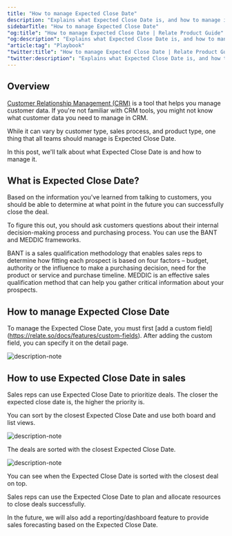 ```yaml
---
title: "How to manage Expected Close Date"
description: "Explains what Expected Close Date is, and how to manage it"
sidebarTitle: "How to manage Expected Close Date"
"og:title": "How to manage Expected Close Date | Relate Product Guide"
"og:description": "Explains what Expected Close Date is, and how to manage it"
"article:tag": "Playbook"
"twitter:title": "How to manage Expected Close Date | Relate Product Guide"
"twitter:description": "Explains what Expected Close Date is, and how to manage it"
---
```


## Overview
[Customer Relationship Management (CRM)](https://www.relate.so/blog/what-is-crm/) is a tool that helps you manage customer data. If you're not familiar with CRM tools, you might not know what customer data you need to manage in CRM. 

While it can vary by customer type, sales process, and product type, one thing that all teams should manage is Expected Close Date.

In this post, we'll talk about what Expected Close Date is and how to manage it.

## What is Expected Close Date?

Based on the information you've learned from talking to customers, you should be able to determine at what point in the future you can successfully close the deal. 

To figure this out, you should ask customers questions about their internal decision-making process and purchasing process. You can use the BANT and MEDDIC frameworks. 

<CardGroup cols={2}>
  <Card title="BANT" icon="square-1" color="#ea5a0c" href="https://www.relate.so/blog/what-is-bant/">
    BANT is a sales qualification methodology that enables sales reps to determine how fitting each prospect is based on four factors – budget, authority or the influence to make a purchasing decision, need for the product or service and purchase timeline.
  </Card>
  <Card title="MEDDIC" icon="square-2" color="#0285c7" href="https://www.relate.so/blog/what-is-meddic">
    MEDDIC is an effective sales qualification method that can help you gather critical information about your prospects.
  </Card>
</CardGroup>

## How to manage Expected Close Date

To manage the Expected Close Date, you must first [add a custom field] (https://relate.so/docs/features/custom-fields). After adding the custom field, you can specify it on the detail page.

![description-note](/docs/images/features/deal-expected-close-date.png)

## How to use Expected Close Date in sales

Sales reps can use Expected Close Date to prioritize deals. The closer the expected close date is, the higher the priority is.

You can sort by the closest Expected Close Date and use both board and list views. 

![description-note](/docs/images/features/boardview-sorted-by-expected-close-date.png)

The deals are sorted with the closest Expected Close Date. 

![description-note](/docs/images/features/listview-sorted-by-expected-close-date.png)

You can see when the Expected Close Date is sorted with the closest deal on top.

Sales reps can use the Expected Close Date to plan and allocate resources to close deals successfully. 

In the future, we will also add a reporting/dashboard feature to provide sales forecasting based on the Expected Close Date. 